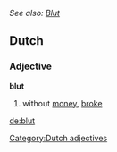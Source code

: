''See also: [[Blut]]''
==Dutch==
===Adjective===
'''blut'''
# without [[money]], [[broke]]

[[Category:Dutch adjectives]]

[[de:blut]]